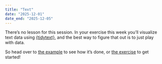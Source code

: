 ```yaml
---
title: "Text"
date: "2025-12-01"
date_end: "2025-12-05"
---
```


There's no lesson for this session. In your exercise this week you'll visualize text data using [{tidytext}](https://www.tidytextmining.com/), and the best way to figure that out is to just play with data.

So head over to [the example](/example/14-example.qmd) to see how it's done, or [the exercise](/assignment/14-exercise.qmd) to get started!
